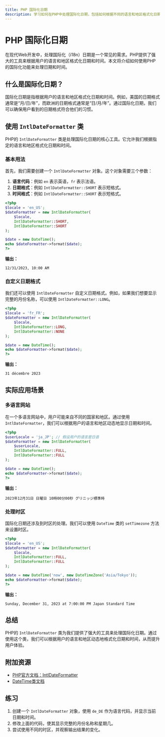 ```yaml
---
title: PHP 国际化日期
description: 学习如何在PHP中处理国际化日期，包括如何根据不同的语言和地区格式化日期和时间。
---
```


# PHP 国际化日期

在现代Web开发中，处理国际化（i18n）日期是一个常见的需求。PHP提供了强大的工具来根据用户的语言和地区格式化日期和时间。本文将介绍如何使用PHP的国际化功能来处理日期和时间。

## 什么是国际化日期？

国际化日期是指根据用户的语言和地区格式化日期和时间。例如，美国的日期格式通常是“月/日/年”，而欧洲的日期格式通常是“日/月/年”。通过国际化日期，我们可以确保用户看到的日期格式符合他们的习惯。

## 使用 `IntlDateFormatter` 类

PHP的 `IntlDateFormatter` 类是处理国际化日期的核心工具。它允许我们根据指定的语言和地区格式化日期和时间。

### 基本用法

首先，我们需要创建一个 `IntlDateFormatter` 对象。这个对象需要三个参数：

1. **语言代码**：例如 `en` 表示英语，`fr` 表示法语。
2. **日期格式**：例如 `IntlDateFormatter::SHORT` 表示短格式。
3. **时间格式**：例如 `IntlDateFormatter::SHORT` 表示短格式。

```php
<?php
$locale = 'en_US';
$dateFormatter = new IntlDateFormatter(
    $locale,
    IntlDateFormatter::SHORT,
    IntlDateFormatter::SHORT
);

$date = new DateTime();
echo $dateFormatter->format($date);
?>
```

**输出：**
```
12/31/2023, 10:00 AM
```

### 自定义日期格式

我们还可以使用 `IntlDateFormatter` 自定义日期格式。例如，如果我们想要显示完整的月份名称，可以使用 `IntlDateFormatter::LONG`。

```php
<?php
$locale = 'fr_FR';
$dateFormatter = new IntlDateFormatter(
    $locale,
    IntlDateFormatter::LONG,
    IntlDateFormatter::NONE
);

$date = new DateTime();
echo $dateFormatter->format($date);
?>
```

**输出：**
```
31 décembre 2023
```

## 实际应用场景

### 多语言网站

在一个多语言网站中，用户可能来自不同的国家和地区。通过使用 `IntlDateFormatter`，我们可以根据用户的语言和地区动态地显示日期和时间。

```php
<?php
$userLocale = 'ja_JP'; // 假设用户的语言是日语
$dateFormatter = new IntlDateFormatter(
    $userLocale,
    IntlDateFormatter::FULL,
    IntlDateFormatter::FULL
);

$date = new DateTime();
echo $dateFormatter->format($date);
?>
```

**输出：**
```
2023年12月31日 日曜日 10時00分00秒 グリニッジ標準時
```

### 处理时区

国际化日期还涉及到时区的处理。我们可以使用 `DateTime` 类的 `setTimezone` 方法来设置时区。

```php
<?php
$locale = 'en_US';
$dateFormatter = new IntlDateFormatter(
    $locale,
    IntlDateFormatter::FULL,
    IntlDateFormatter::FULL
);

$date = new DateTime('now', new DateTimeZone('Asia/Tokyo'));
echo $dateFormatter->format($date);
?>
```

**输出：**
```
Sunday, December 31, 2023 at 7:00:00 PM Japan Standard Time
```

## 总结

PHP的 `IntlDateFormatter` 类为我们提供了强大的工具来处理国际化日期。通过使用这个类，我们可以根据用户的语言和地区动态地格式化日期和时间，从而提升用户体验。

## 附加资源

- [PHP官方文档：IntlDateFormatter](https://www.php.net/manual/en/class.intldateformatter.php)
- [DateTime类文档](https://www.php.net/manual/en/class.datetime.php)

## 练习

1. 创建一个 `IntlDateFormatter` 对象，使用 `de_DE` 作为语言代码，并显示当前日期和时间。
2. 修改上面的代码，使其显示完整的月份名称和星期几。
3. 尝试使用不同的时区，并观察输出结果的变化。

